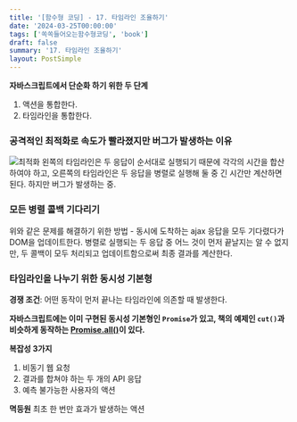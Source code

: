 ```yaml
---
title: '[함수형 코딩] - 17. 타임라인 조율하기'
date: '2024-03-25T00:00:00'
tags: ['쏙쏙들어오는함수형코딩', 'book']
draft: false
summary: '17. 타임라인 조율하기'
layout: PostSimple
---
```


**자바스크립트에서 단순화 하기 위한 두 단계**

1. 액션을 통합한다.
2. 타임라인을 통합한다.

### 공격적인 최적화로 속도가 빨라졌지만 버그가 발생하는 이유

![최적화](https://github.com/user-attachments/assets/5512a416-625d-425e-bc42-134dde1cc44b)
왼쪽의 타임라인은 두 응답이 순서대로 실행되기 때문에 각각의 시간을 합산하여야 하고,
오른쪽의 타임라인은 두 응답을 병렬로 실행해 둘 중 긴 시간만 계산하면 된다. 하지만 버그가 발생하는 중.

### 모든 병렬 콜백 기다리기

위와 같은 문제를 해결하기 위한 방법 - 동시에 도착하는 ajax 응답을 모두 기다렸다가 DOM을 업데이트한다.
병렬로 실행되는 두 응답 중 어느 것이 먼저 끝날지는 알 수 없지만, 두 콜백이 모두 처리되고 업데이트함으로써 최종 결과를 계산한다.

### 타임라인을 나누기 위한 동시성 기본형

**경쟁 조건**: 어떤 동작이 먼저 끝나는 타임라인에 의존할 때 발생한다.

**자바스크립트에는 이미 구현된 동시성 기본형인 `Promise`가 있고, 책의 예제인 `cut()`과 비슷하게 동작하는 [Promise.all()](https://developer.mozilla.org/ko/docs/Web/JavaScript/Reference/Global_Objects/Promise/all)이 있다.**

**복잡성 3가지**

1. 비동기 웹 요청
2. 결과를 합쳐야 하는 두 개의 API 응답
3. 예측 불가능한 사용자의 액션

**멱등원**
최초 한 번만 효과가 발생하는 액션
